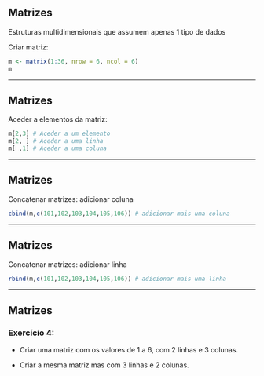 ## Matrizes

Estruturas multidimensionais que assumem apenas 1 tipo de dados

Criar matriz:
```{r}
m <- matrix(1:36, nrow = 6, ncol = 6)
m
```

---

## Matrizes

Aceder a elementos da matriz:
```{r}
m[2,3] # Aceder a um elemento
m[2, ] # Aceder a uma linha
m[ ,1] # Aceder a uma coluna
```

---

## Matrizes

Concatenar matrizes: adicionar coluna
```{r}
cbind(m,c(101,102,103,104,105,106)) # adicionar mais uma coluna
```

---

## Matrizes

Concatenar matrizes: adicionar linha
```{r}
rbind(m,c(101,102,103,104,105,106)) # adicionar mais uma linha
```

---

## Matrizes

### **Exercício 4:** 

* Criar uma matriz com os valores de 1 a 6, com 2 linhas e 3 colunas.

* Criar a mesma matriz mas com 3 linhas e 2 colunas.